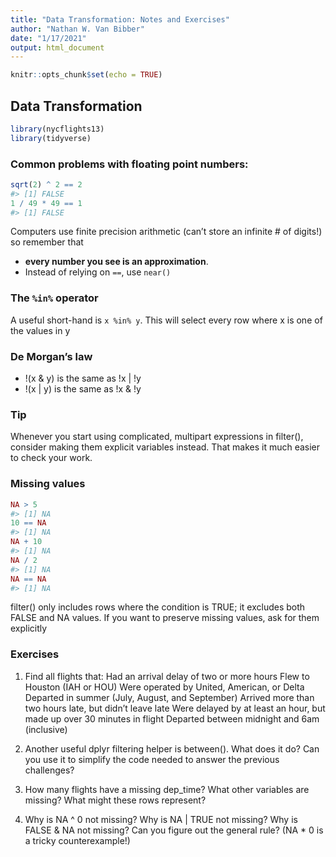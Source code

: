 ```yaml
---
title: "Data Transformation: Notes and Exercises"
author: "Nathan W. Van Bibber"
date: "1/17/2021"
output: html_document
---
```


```r
knitr::opts_chunk$set(echo = TRUE)
```

## Data Transformation

```r
library(nycflights13)
library(tidyverse)
```

### Common problems with floating point numbers:

```r
sqrt(2) ^ 2 == 2
#> [1] FALSE
1 / 49 * 49 == 1
#> [1] FALSE
```

Computers use finite precision arithmetic (can’t store an infinite # of digits!) so remember that

* **every number you see is an approximation**. 
* Instead of relying on `==`, use `near()`

### The `%in%` operator

A useful short-hand is `x %in% y`. This will select every row where x is one of the values in y

### De Morgan’s law

* !(x & y) is the same as !x | !y
* !(x | y) is the same as !x & !y

### Tip

Whenever you start using complicated, multipart expressions in filter(), consider making them explicit variables instead. That makes it much easier to check your work.

### Missing values

```r
NA > 5
#> [1] NA
10 == NA
#> [1] NA
NA + 10
#> [1] NA
NA / 2
#> [1] NA
NA == NA
#> [1] NA
```


filter() only includes rows where the condition is TRUE; it excludes both FALSE and NA values. If you want to preserve missing values, ask for them explicitly

### Exercises

1. Find all flights that:
    Had an arrival delay of two or more hours
    Flew to Houston (IAH or HOU)
    Were operated by United, American, or Delta
    Departed in summer (July, August, and September)
    Arrived more than two hours late, but didn’t leave late
    Were delayed by at least an hour, but made up over 30 minutes in flight
    Departed between midnight and 6am (inclusive)

2. Another useful dplyr filtering helper is between(). What does it do? Can you use it to simplify the code needed to answer the previous challenges?

3. How many flights have a missing dep_time? What other variables are missing? What might these rows represent?

4. Why is NA ^ 0 not missing? Why is NA | TRUE not missing? Why is FALSE & NA not missing? Can you figure out the general rule? (NA * 0 is a tricky counterexample!)